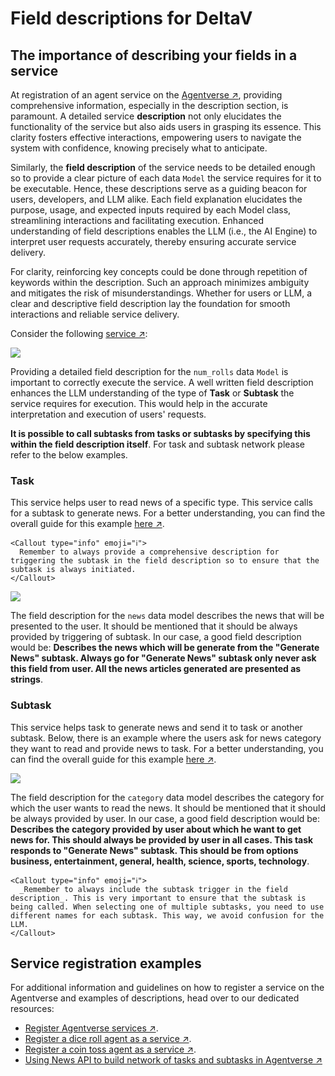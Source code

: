 
# Field descriptions for DeltaV

## The importance of describing your fields in a service

At registration of an agent service on the [Agentverse ↗️](https://agentverse.ai/), providing comprehensive information, especially in the description section, is paramount. A detailed service **description** not only elucidates the functionality of the service but also aids users in grasping its essence. This clarity fosters effective interactions, empowering users to navigate the system with confidence, knowing precisely what to anticipate.

Similarly, the **field description** of the service needs to be detailed enough so to provide a clear picture of each data `Model` the service requires for it to be executable. Hence, these descriptions serve as a guiding beacon for users, developers, and LLM alike. Each field explanation elucidates the purpose, usage, and expected inputs required by each Model class, streamlining interactions and facilitating execution. Enhanced understanding of field descriptions enables the LLM (i.e., the AI Engine) to interpret user requests accurately, thereby ensuring accurate service delivery.

For clarity, reinforcing key concepts could be done through repetition of keywords within the description. Such an approach minimizes ambiguity and mitigates the risk of misunderstandings. Whether for users or LLM, a clear and descriptive field description lay the foundation for smooth interactions and reliable service delivery.

Consider the following [service ↗️](/guides/agentverse/registering-agent-coin-toss#run-your-coin-toss-agent):

![](../../../src/images/guides/services/the-importance-of-descriptions/dice-roll-service-description.png)

Providing a detailed field description for the `num_rolls` data `Model` is important to correctly execute the service. A well written field description enhances the LLM understanding of the type of **Task** or **Subtask** the service requires for execution. This would help in the accurate interpretation and execution of users' requests.

**It is possible to call subtasks from tasks or subtasks by specifying this within the field description itself**. For task and subtask network please refer to the below examples.

### Task

This service helps user to read news of a specific type. This service calls for a subtask to generate news. For a better understanding, you can find the overall guide for this example [here ↗️](/guides/agentverse/utilizing-api-to-build-network-of-task-and-subtask#news-reading-agent).

    <Callout type="info" emoji="ℹ️">
      Remember to always provide a comprehensive description for triggering the subtask in the field description so to ensure that the subtask is always initiated.
    </Callout>

![](../../../src/images/guides/services/the-importance-of-descriptions/news-reading-system.png)

The field description for the `news` data model describes the news that will be presented to the user. It should be mentioned that it should be always provided by triggering of subtask. In our case, a good field description would be: **Describes the news which will be generate from the "Generate News" subtask. Always go for "Generate News" subtask only never ask this field from user. All the news articles generated are presented as strings**.

### Subtask

This service helps task to generate news and send it to task or another subtask. Below, there is an example where the users ask for news category they want to read and provide news to task. For a better understanding, you can find the overall guide for this example [here ↗️](/guides/agentverse/utilizing-api-to-build-network-of-task-and-subtask#generate-categorical-news).

![](../../../src/images/guides/services/the-importance-of-descriptions/generate-categorical-news.png)

The field description for the `category` data model describes the category for which the user wants to read the news. It should be mentioned that it should be always provided by user. In our case, a good field description would be: **Describes the category provided by user about which he want to get news for. This should always be provided by user in all cases. This task responds to "Generate News" subtask. This should be from options business, entertainment, general, health, science, sports, technology**.

    <Callout type="info" emoji="ℹ️">
      _Remember to always include the subtask trigger in the field description_. This is very important to ensure that the subtask is being called. When selecting one of multiple subtasks, you need to use different names for each subtask. This way, we avoid confusion for the LLM.
    </Callout>

## Service registration examples

For additional information and guidelines on how to register a service on the Agentverse and examples of descriptions, head over to our dedicated resources:

   - [Register Agentverse services ↗️](/guides/agentverse/registering-agent-services).
   - [Register a dice roll agent as a service ↗️](/guides/agentverse/registering-agent-dice-roll).
   - [Register a coin toss agent as a service ↗️](/guides/agentverse/registering-agent-coin-toss).
   - [Using News API to build network of tasks and subtasks in Agentverse ↗️](/guides/services/utilizing-api-to-build-network-of-task-and-subtask)
